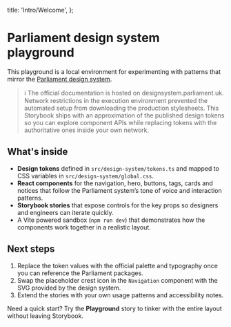   title: 'Intro/Welcome',
};

# Parliament design system playground

This playground is a local environment for experimenting with patterns that mirror the [Parliament design system](https://designsystem.parliament.uk/).

> ℹ️ The official documentation is hosted on designsystem.parliament.uk. Network restrictions in the execution environment prevented the automated setup from downloading the production stylesheets. This Storybook ships with an approximation of the published design tokens so you can explore component APIs while replacing tokens with the authoritative ones inside your own network.

## What's inside

- **Design tokens** defined in `src/design-system/tokens.ts` and mapped to CSS variables in `src/design-system/global.css`.
- **React components** for the navigation, hero, buttons, tags, cards and notices that follow the Parliament system’s tone of voice and interaction patterns.
- **Storybook stories** that expose controls for the key props so designers and engineers can iterate quickly.
- A Vite powered sandbox (`npm run dev`) that demonstrates how the components work together in a realistic layout.

## Next steps

1. Replace the token values with the official palette and typography once you can reference the Parliament packages.
2. Swap the placeholder crest icon in the `Navigation` component with the SVG provided by the design system.
3. Extend the stories with your own usage patterns and accessibility notes.

Need a quick start? Try the **Playground** story to tinker with the entire layout without leaving Storybook.
